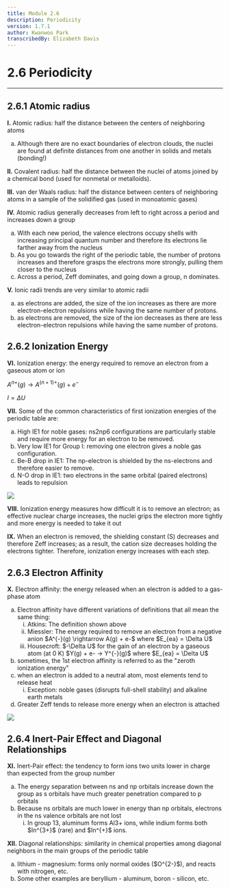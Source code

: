 ```yaml
---
title: Module 2.6
description: Periodicity
version: 1.7.1
author: Kwanwoo Park
transcribedBy: Elizabeth Davis
---
```


# 2.6 Periodicity

---

## 2.6.1 Atomic radius

**I.** Atomic radius: half the distance between the centers of neighboring atoms

<ol type="a">
  <li>
    Although there are no exact boundaries of electron clouds, the nuclei are
    found at definite distances from one another in solids and metals (bonding!)
  </li>
</ol>

**II.** Covalent radius: half the distance between the nuclei of atoms joined by a chemical bond (used
for nonmetal or metalloids).

**III.** van der Waals radius: half the distance between centers of neighboring atoms in a sample of the
solidified gas (used in monoatomic gases)

**IV.** Atomic radius generally decreases from left to right across a period and increases down a group

<ol type="a">
  <li>
    With each new period, the valence electrons occupy shells with increasing
    principal quantum number and therefore its electrons lie farther away from
    the nucleus
  </li>
  <li>
    As you go towards the right of the periodic table, the number of protons
    increases and therefore grasps the electrons more strongly, pulling them
    closer to the nucleus
  </li>
  <li>Across a period, Zeff dominates, and going down a group, n dominates.</li>
</ol>

**V.** Ionic radii trends are very similar to atomic radii

<ol type="a">
  <li>
    as electrons are added, the size of the ion increases as there are more
    electron-electron repulsions while having the same number of protons.
  </li>
  <li>
    as electrons are removed, the size of the ion decreases as there are less
    electron-electron repulsions while having the same number of protons.
  </li>
</ol>

## 2.6.2 Ionization Energy

**VI.** Ionization energy: the energy required to remove an electron from a gaseous atom or ion

$A^{n+}(g) \rightarrow A^{(n+1)+}(g) + e^{-}$

$I = \Delta U$

**VII.** Some of the common characteristics of first ionization energies of the periodic table are:

<ol type="a">
  <li>
    High IE1 for noble gases: ns2np6 configurations are particularly stable and
    require more energy for an electron to be removed.
  </li>
  <li>
    Very low IE1 for Group I: removing one electron gives a noble gas
    configuration.
  </li>
  <li>
    Be-B drop in IE1: The np-electron is shielded by the ns-electrons and
    therefore easier to remove.
  </li>
  <li>
    N-O drop in IE1: two electrons in the same orbital (paired electrons) leads
    to repulsion
  </li>
</ol>

<img src="https://i.imgur.com/CtNyzUz.png" />

**VIII.** Ionization energy measures how difficult it is to remove an electron; as effective nuclear charge
increases, the nuclei grips the electron more tightly and more energy is needed to take it out

**IX.** When an electron is removed, the shielding constant (S) decreases and therefore Zeff increases; as
a result, the cation size decreases holding the electrons tighter. Therefore, ionization energy
increases with each step.

## 2.6.3 Electron Affinity

**X.** Electron affinity: the energy released when an electron is added to a gas-phase atom

<ol type="a">
  <li>
    Electron affinity have different variations of definitions that all mean the same thing:
    <ol type="i">
      <li>
        Atkins: The definition shown above
      </li>
      <li>
        Miessler: The energy required to remove an electron from a negative anion
        $A^{-}(g) \rightarrow A(g) + e-$ where $E_{ea} = \Delta U$
      </li>
      <li>
        Housecroft: $-\Delta U$ for the gain of an electron by a gaseous atom (at 0 K)
        $Y(g) + e- → Y^{-}(g)$ where $E_{ea} = \Delta U$
      </li>
    </ol>
  </li>
  <li>
    sometimes, the 1st electron affinity is referred to as the "zeroth ionization energy"
  </li>
  <li>
    when an electron is added to a neutral atom, most elements tend to release heat
    <ol type="i">
      <li>
        Exception: noble gases (disrupts full-shell stability) and alkaline earth metals
      </li>
    </ol>
  </li>
  <li>
    Greater Zeff tends to release more energy when an electron is attached
  </li>
</ol>

<img src="https://i.imgur.com/qr9sevz.png" />

## 2.6.4 Inert-Pair Effect and Diagonal Relationships

**XI.** Inert-Pair effect: the tendency to form ions two units lower in charge than expected from the group number

<ol type="a">
  <li>
    The energy separation between ns and np orbitals increase down the group as s orbitals
    have much greater penetration compared to p orbitals
  </li>
  <li>
    Because ns orbitals are much lower in energy than np orbitals, electrons in the ns valence orbitals are not lost
    <ol type="i">
      <li>
        In group 13, aluminum forms Al3+ ions, while indium forms both $In^{3+}$ (rare) and $In^{+}$ ions.
      </li>
    </ol>
  </li>
</ol>

**XII.** Diagonal relationships: similarity in chemical properties among diagonal neighbors in the main
groups of the periodic table

<ol type="a">
  <li>
    lithium - magnesium: forms only normal oxides ($O^{2-}$), and reacts with nitrogen, etc.
  </li>
  <li>
    Some other examples are beryllium - aluminum, boron - silicon, etc.
  </li>
</ol>
